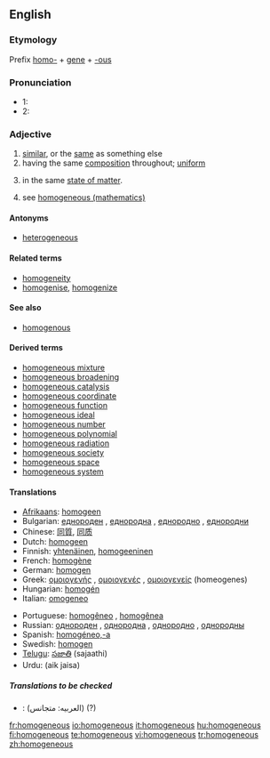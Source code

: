 ==English==

===Etymology===
Prefix [[homo-]] + [[gene]] + [[-ous]]

===Pronunciation===
* 1: {{IPA|/ho.məˈdʒi.ni.əs/}}
* 2: {{IPA|/həˈmɑ.dʒɪ.nəs/}}
*: {{audio|en-us-homogeneous.ogg|Audio (US)}}
*: {{audio|en-uk-homogeneous.ogg|Audio (UK)}}

===Adjective===
{{en-adj|-}}

# [[similar]], or the [[same]] as something else
# having the same [[composition]] throughout; [[uniform]]
# {{chemistry}} in the same [[state of matter]].
# {{mathematics}} see [[w:homogeneous (mathematics)|homogeneous (mathematics)]]

====Antonyms====
* [[heterogeneous]]

====Related terms====
* [[homogeneity]]
* [[homogenise]], [[homogenize]]

====See also====
* [[homogenous]]

====Derived terms====
* [[homogeneous mixture]]
* [[homogeneous broadening]]
* [[homogeneous catalysis]]
* [[homogeneous coordinate]]
* [[homogeneous function]]
* [[homogeneous ideal]]
* [[homogeneous number]]
* [[homogeneous polynomial]]
* [[homogeneous radiation]]
* [[homogeneous society]]
* [[homogeneous space]]
* [[homogeneous system]]

====Translations====
{{top}}
* [[Afrikaans]]: [[homogeen]]
* Bulgarian: [[еднороден]] {{m}}, [[еднородна]] {{f}}, [[еднородно]] {{n}}, [[еднородни]] {{p}}
* Chinese: [[同質]], [[同质]]
* Dutch: [[homogeen]]
* Finnish: [[yhtenäinen]], [[homogeeninen]]
* French: [[homogène]]
* German: [[homogen#German|homogen]]
* Greek: [[ομοιογενής]] {{m|f}}, [[ομοιογενές]] {{n}}, [[ομοιογενείς]] {{p}} (homeogenes)
* Hungarian: [[homogén]]
* Italian: [[omogeneo]]
{{mid}}
* Portuguese: [[homogêneo]] {{m}}, [[homogênea]] {{f}}
* Russian: [[однороден]] {{m}}, [[однородна]] {{f}}, [[однородно]] {{n}}, [[однородны]] {{p}}
* Spanish: [[homogéneo,-a]]
* Swedish: [[homogen#Swedish|homogen]]
* [[Telugu]]: [[సజాతి]] (sajaathi)
* Urdu: (aik jaisa)
{{bottom}}

=====Translations to be checked=====
* {{ttbc|Arabic}}: (العربيه: متجانس) (?)

[[fr:homogeneous]]
[[io:homogeneous]]
[[it:homogeneous]]
[[hu:homogeneous]]
[[fi:homogeneous]]
[[te:homogeneous]]
[[vi:homogeneous]]
[[tr:homogeneous]]
[[zh:homogeneous]]